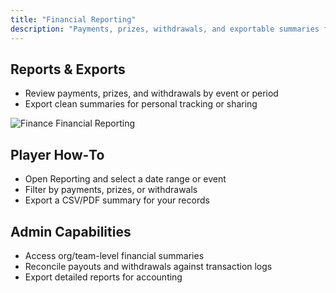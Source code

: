 ```yaml
---
title: "Financial Reporting"
description: "Payments, prizes, withdrawals, and exportable summaries for accounting."
---
```


## Reports & Exports
- Review payments, prizes, and withdrawals by event or period
- Export clean summaries for personal tracking or sharing

<img src="/images/screenshots/finance-financial-reporting.png" alt="Finance Financial Reporting" />

## Player How‑To
- Open Reporting and select a date range or event
- Filter by payments, prizes, or withdrawals
- Export a CSV/PDF summary for your records

## Admin Capabilities
- Access org/team-level financial summaries
- Reconcile payouts and withdrawals against transaction logs
- Export detailed reports for accounting
